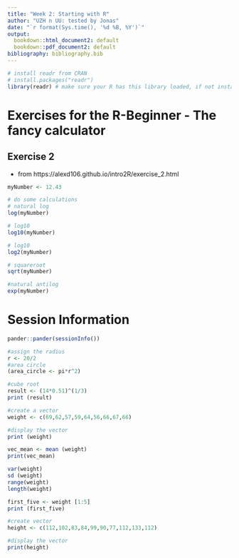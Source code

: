 ```yaml
---
title: "Week 2: Starting with R"
author: "UZH n UU: tested by Jonas"
date: "`r format(Sys.time(), '%d %B, %Y')`"
output:
  bookdown::html_document2: default
  bookdown::pdf_document2: default
bibliography: bibliography.bib
---
```


```r
# install readr from CRAN
# install.packages("readr")
library(readr) # make sure your R has this library loaded, if not install it (see line above)
```

# Exercises for the R-Beginner - The fancy calculator

## Exercise 2
* from https://alexd106.github.io/intro2R/exercise_2.html
```r
myNumber <- 12.43

# do some calculations
# natural log
log(myNumber)
```

```r
# log10
log10(myNumber)
```

```r
# log10
log2(myNumber)
```
```r
# squareroot
sqrt(myNumber)
```
```r
#natural antilog 
exp(myNumber)
```

# Session Information

```r
pander::pander(sessionInfo())
```

```r
#assign the radius
r <- 20/2
#area circle 
(area_circle <- pi*r^2)

```
```r
#cube root
result <- (14*0.51)^(1/3)
print (result)
```

```r
#create a vector
weight <- c(69,62,57,59,64,56,66,67,66)

#display the vector
print (weight)
```
```r
vec_mean <- mean (weight)
print(vec_mean)
```

```r
var(weight)
sd (weight)
range(weight)
length(weight)
```
```r
first_five <- weight [1:5]
print (first_five)
```
```r
#create vector 
height <- c(112,102,83,84,99,90,77,112,133,112)

#display the vector
print(height)
```

















